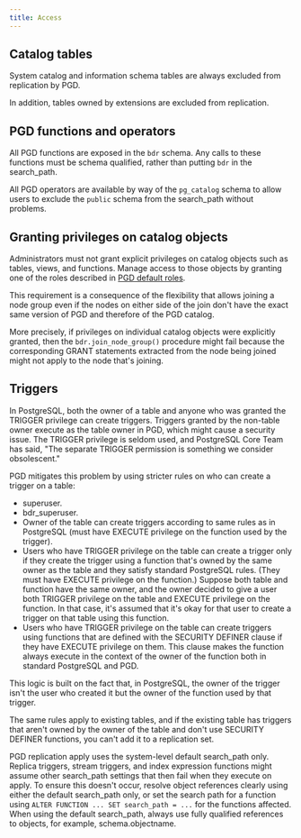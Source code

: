 ```yaml
---
title: Access
---
```



## Catalog tables

System catalog and information schema tables are always excluded from replication by PGD.

In addition, tables owned by extensions are excluded from replication.

## PGD functions and operators

All PGD functions are exposed in the `bdr` schema. Any calls to these
functions must be schema qualified, rather than putting `bdr` in the
search_path.

All PGD operators are available by way of the `pg_catalog` schema to allow users
to exclude the `public` schema from the search_path without problems.

## Granting privileges on catalog objects

Administrators must not grant explicit privileges on catalog
objects such as tables, views, and functions. Manage access to those objects
by granting one of the roles described in [PGD default roles](#pgd-defaultpredefined-roles).

This requirement is a consequence of the flexibility that allows
joining a node group even if the nodes on either side of the join don't
have the exact same version of PGD and therefore of the PGD
catalog.

More precisely, if privileges on individual catalog objects were
explicitly granted, then the `bdr.join_node_group()` procedure might
fail because the corresponding GRANT statements extracted from the
node being joined might not apply to the node that's joining.

## Triggers

In PostgreSQL, both the owner of a table and anyone who was granted the TRIGGER
privilege can create triggers. Triggers granted by the non-table owner execute
as the table owner in PGD, which might cause a security issue. The TRIGGER
privilege is seldom used, and PostgreSQL Core Team has said, "The separate
TRIGGER permission is something we consider obsolescent."

PGD mitigates this problem by using stricter rules on who can create a trigger
on a table:

-   superuser.
-   bdr_superuser.
-   Owner of the table can create triggers according to same rules as in PostgreSQL
    (must have EXECUTE privilege on the function used by the trigger).
-   Users who have TRIGGER privilege on the table can create a trigger only if
    they create the trigger using a function that's owned by the same owner as the
    table and they satisfy standard PostgreSQL rules. (They must have EXECUTE
    privilege on the function.) Suppose both table and function have the same owner, and the
    owner decided to give a user both TRIGGER privilege on the table and EXECUTE
    privilege on the function. In that case, it's assumed that it's okay for that user to create
    a trigger on that table using this function.
-   Users who have TRIGGER privilege on the table can create triggers using
    functions that are defined with the SECURITY DEFINER clause if they have EXECUTE
    privilege on them. This clause makes the function always execute in the context
    of the owner of the function both in standard PostgreSQL and PGD.

This logic is built on the fact that, in PostgreSQL, the owner of the trigger
isn't the user who created it but the owner of the function used by that
trigger.

The same rules apply to existing tables, and if the existing table has triggers
that aren't owned by the owner of the table and don't use SECURITY DEFINER
functions, you can't add it to a replication set.

PGD replication apply uses the system-level default search_path only. Replica
triggers, stream triggers, and index expression functions might assume other
search_path settings that then fail when they execute on apply. To ensure this
doesn't occur, resolve object references clearly using either the default
search_path only, or set the search path for a function using `ALTER FUNCTION
... SET search_path = ...` for the functions affected. When using the default
search_path, always use fully qualified references to objects, for example,
schema.objectname.

